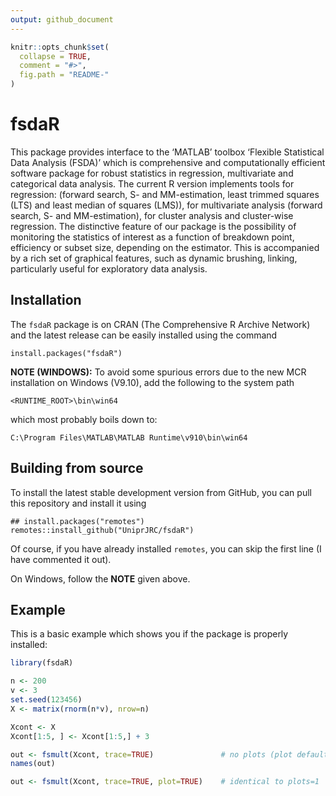 ---
output: github_document
---

<!-- README.md is generated from README.Rmd. Please edit that file -->

```{r, echo = FALSE}
knitr::opts_chunk$set(
  collapse = TRUE,
  comment = "#>",
  fig.path = "README-"
)
```

# fsdaR

This package provides interface to the 'MATLAB' toolbox 'Flexible Statistical Data Analysis
    (FSDA)' which is comprehensive and computationally efficient
    software package for robust statistics in regression, multivariate
    and categorical data analysis. The current R version implements tools
    for regression: (forward search, S- and MM-estimation, least trimmed
    squares (LTS) and least median of squares (LMS)), for multivariate analysis
    (forward search, S- and MM-estimation), for cluster analysis and cluster-wise regression.
    The distinctive feature of our package is the possibility of
    monitoring the statistics of interest as a function of breakdown point,
    efficiency or subset size, depending on the estimator. This is
    accompanied by a rich set of graphical features, such as dynamic
    brushing, linking, particularly useful for exploratory data analysis.
    
## Installation

The `fsdaR` package is on CRAN (The Comprehensive R Archive Network) and the latest release can be easily installed using the command

```
install.packages("fsdaR")
```
__NOTE (WINDOWS):__ To avoid some spurious errors due to the new MCR installation on Windows (V9.10), add the following to the system path

````
<RUNTIME_ROOT>\bin\win64
````

which most probably boils down to:

````
C:\Program Files\MATLAB\MATLAB Runtime\v910\bin\win64
````

## Building from source

To install the latest stable development version from GitHub, you can pull this repository and install it using

```
## install.packages("remotes")
remotes::install_github("UniprJRC/fsdaR")
```

Of course, if you have already installed `remotes`, you can skip the first line (I have commented it out).  

On Windows, follow the __NOTE__ given above.

## Example

This is a basic example which shows you if the package is properly installed:

```{r example1}
library(fsdaR)

n <- 200
v <- 3
set.seed(123456)
X <- matrix(rnorm(n*v), nrow=n)

Xcont <- X
Xcont[1:5, ] <- Xcont[1:5,] + 3

out <- fsmult(Xcont, trace=TRUE)               # no plots (plot defaults to FALSE)
names(out)

out <- fsmult(Xcont, trace=TRUE, plot=TRUE)    # identical to plots=1

```

